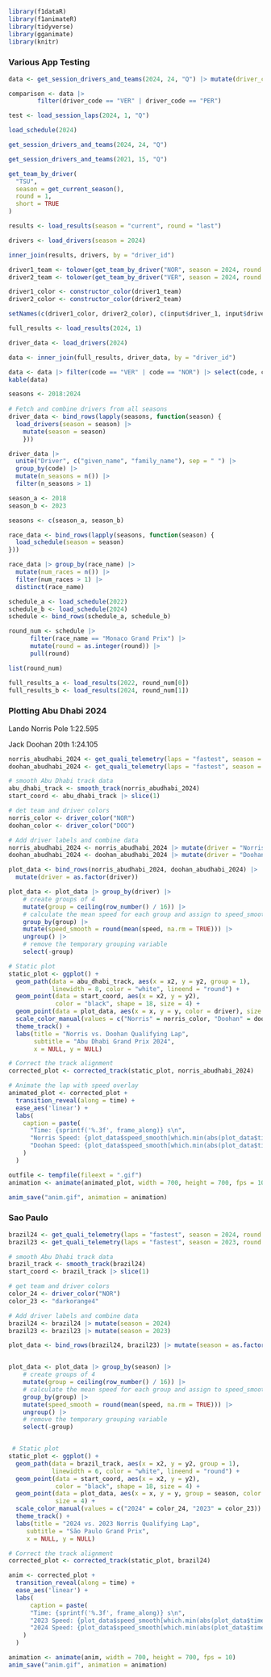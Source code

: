 ```r
library(f1dataR)
library(f1animateR)
library(tidyverse)
library(gganimate)
library(knitr)
```

### Various App Testing 

```r
data <- get_session_drivers_and_teams(2024, 24, "Q") |> mutate(driver_code = abbreviation)
```

```r
comparison <- data |>
        filter(driver_code == "VER" | driver_code == "PER")
```

```r
test <- load_session_laps(2024, 1, "Q")
```

```r
load_schedule(2024)
```

```r
get_session_drivers_and_teams(2024, 24, "Q")
```

```r
get_session_drivers_and_teams(2021, 15, "Q")
```

```r
get_team_by_driver(
  "TSU",
  season = get_current_season(),
  round = 1,
  short = TRUE
)
```

```r
results <- load_results(season = "current", round = "last")

drivers <- load_drivers(season = 2024)
```

```r
inner_join(results, drivers, by = "driver_id")
```


```r
driver1_team <- tolower(get_team_by_driver("NOR", season = 2024, round = 1, short = TRUE))
driver2_team <- tolower(get_team_by_driver("VER", season = 2024, round = 1, short = TRUE))

driver1_color <- constructor_color(driver1_team)
driver2_color <- constructor_color(driver2_team)

setNames(c(driver1_color, driver2_color), c(input$driver_1, input$driver_2))
```

```r
full_results <- load_results(2024, 1)

driver_data <- load_drivers(2024)

data <- inner_join(full_results, driver_data, by = "driver_id")

data <- data |> filter(code == "VER" | code == "NOR") |> select(code, constructor_id, grid, position)
kable(data)
```

```r
seasons <- 2018:2024
    
# Fetch and combine drivers from all seasons
driver_data <- bind_rows(lapply(seasons, function(season) {
  load_drivers(season = season) |>
    mutate(season = season)
    }))

driver_data |> 
  unite("Driver", c("given_name", "family_name"), sep = " ") |>
  group_by(code) |> 
  mutate(n_seasons = n()) |> 
  filter(n_seasons > 1)
```

```r
season_a <- 2018
season_b <- 2023

seasons <- c(season_a, season_b)

race_data <- bind_rows(lapply(seasons, function(season) {
  load_schedule(season = season)
}))

race_data |> group_by(race_name) |> 
  mutate(num_races = n()) |> 
  filter(num_races > 1) |>
  distinct(race_name)
```

```r
schedule_a <- load_schedule(2022)
schedule_b <- load_schedule(2024)
schedule <- bind_rows(schedule_a, schedule_b)
```

```r
round_num <- schedule |>
      filter(race_name == "Monaco Grand Prix") |>
      mutate(round = as.integer(round)) |> 
      pull(round)

list(round_num)
```

```r
full_results_a <- load_results(2022, round_num[0])
full_results_b <- load_results(2024, round_num[1])

```



### Plotting Abu Dhabi 2024

Lando Norris Pole 1:22.595

Jack Doohan 20th 1:24.105

```r
norris_abudhabi_2024 <- get_quali_telemetry(laps = "fastest", season = 2024, round = 24, driver = "NOR", verbose = TRUE)
doohan_abudhabi_2024 <- get_quali_telemetry(laps = "fastest", season = 2024, round = 24, driver = "DOO", verbose = TRUE)
```

```r
# smooth Abu Dhabi track data
abu_dhabi_track <- smooth_track(norris_abudhabi_2024)
start_coord <- abu_dhabi_track |> slice(1)
```

```r
# det team and driver colors
norris_color <- driver_color("NOR")
doohan_color <- driver_color("DOO")
```

```r
# Add driver labels and combine data
norris_abudhabi_2024 <- norris_abudhabi_2024 |> mutate(driver = "Norris")
doohan_abudhabi_2024 <- doohan_abudhabi_2024 |> mutate(driver = "Doohan")
```

```r
plot_data <- bind_rows(norris_abudhabi_2024, doohan_abudhabi_2024) |> 
  mutate(driver = as.factor(driver))
```

```r
plot_data <- plot_data |> group_by(driver) |>
    # create groups of 4
    mutate(group = ceiling(row_number() / 16)) |>
    # calculate the mean speed for each group and assign to speed_smooth
    group_by(group) |>
    mutate(speed_smooth = round(mean(speed, na.rm = TRUE))) |>
    ungroup() |>
    # remove the temporary grouping variable
    select(-group)
```

```r
# Static plot
static_plot <- ggplot() +
  geom_path(data = abu_dhabi_track, aes(x = x2, y = y2, group = 1), 
            linewidth = 8, color = "white", lineend = "round") +
  geom_point(data = start_coord, aes(x = x2, y = y2), 
             color = "black", shape = 18, size = 4) +
  geom_point(data = plot_data, aes(x = x, y = y, color = driver), size = 2.5) +
  scale_color_manual(values = c("Norris" = norris_color, "Doohan" = doohan_color)) +
  theme_track() +
  labs(title = "Norris vs. Doohan Qualifying Lap", 
       subtitle = "Abu Dhabi Grand Prix 2024", 
       x = NULL, y = NULL)
```

```r
# Correct the track alignment
corrected_plot <- corrected_track(static_plot, norris_abudhabi_2024)
```

```r
# Animate the lap with speed overlay
animated_plot <- corrected_plot +
  transition_reveal(along = time) +
  ease_aes('linear') +
  labs(
    caption = paste(
      "Time: {sprintf('%.3f', frame_along)} s\n",
      "Norris Speed: {plot_data$speed_smooth[which.min(abs(plot_data$time[plot_data$driver == 'Norris'] - frame_along))]} kph\n",
      "Doohan Speed: {plot_data$speed_smooth[which.min(abs(plot_data$time[plot_data$driver == 'Doohan'] - frame_along))]} kph"
    )
  )

outfile <- tempfile(fileext = ".gif")
animation <- animate(animated_plot, width = 700, height = 700, fps = 10)

anim_save("anim.gif", animation = animation)
```

### Sao Paulo

```r
brazil24 <- get_quali_telemetry(laps = "fastest", season = 2024, round = 21, driver = "NOR", verbose = FALSE)
brazil23 <- get_quali_telemetry(laps = "fastest", season = 2023, round = 20, driver = "NOR", verbose = FALSE)

# smooth Abu Dhabi track data
brazil_track <- smooth_track(brazil24)
start_coord <- brazil_track |> slice(1)

# get team and driver colors
color_24 <- driver_color("NOR")
color_23 <- "darkorange4"

# Add driver labels and combine data
brazil24 <- brazil24 |> mutate(season = 2024)
brazil23 <- brazil23 |> mutate(season = 2023)

plot_data <- bind_rows(brazil24, brazil23) |> mutate(season = as.factor(season))


plot_data <- plot_data |> group_by(season) |>
    # create groups of 4
    mutate(group = ceiling(row_number() / 16)) |>
    # calculate the mean speed for each group and assign to speed_smooth
    group_by(group) |>
    mutate(speed_smooth = round(mean(speed, na.rm = TRUE))) |>
    ungroup() |>
    # remove the temporary grouping variable
    select(-group)


 # Static plot
static_plot <- ggplot() +
  geom_path(data = brazil_track, aes(x = x2, y = y2, group = 1),
            linewidth = 6, color = "white", lineend = "round") +
  geom_point(data = start_coord, aes(x = x2, y = y2),
             color = "black", shape = 18, size = 4) +
  geom_point(data = plot_data, aes(x = x, y = y, group = season, color = season),
             size = 4) +
  scale_color_manual(values = c("2024" = color_24, "2023" = color_23)) +
  theme_track() +
  labs(title = "2024 vs. 2023 Norris Qualifying Lap",
     subtitle = "São Paulo Grand Prix",
     x = NULL, y = NULL)

# Correct the track alignment
corrected_plot <- corrected_track(static_plot, brazil24)

anim <- corrected_plot +
  transition_reveal(along = time) +
  ease_aes('linear') +
  labs(
      caption = paste(
      "Time: {sprintf('%.3f', frame_along)} s\n",
      "2023 Speed: {plot_data$speed_smooth[which.min(abs(plot_data$time[plot_data$season == '2023'] - frame_along))]} kph\n",
      "2024 Speed: {plot_data$speed_smooth[which.min(abs(plot_data$time[plot_data$season == '2024'] - frame_along))]} kph"
    )
  )

animation <- animate(anim, width = 700, height = 700, fps = 10)
anim_save("anim.gif", animation = animation)
```








